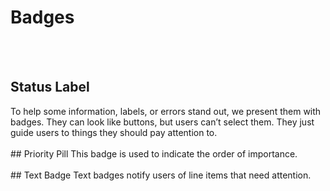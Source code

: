 

# Badges
<br/><br/>
## Status Label
<Canvas of={StatusLabelStories.StatusLabel} />
To help some information, labels, or errors stand out, we present them with badges. They can look like buttons, but users can’t select them. They just guide users to things they should pay attention to.
<br/><br/>
## Priority Pill
This badge is used to indicate the order of importance.
<Canvas of={PriorityPillStories.PriorityPill} />
<br/><br/>
## Text Badge
Text badges notify users of line items that need attention.
<Canvas of={TextBadgeStories.TextBadge} />
